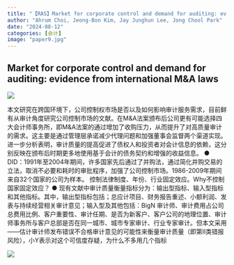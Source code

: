 ```yaml
---
title: "【RAS】Market for corporate control and demand for auditing: evidence from international M&A laws"
author: "Ahrum Choi, Jeong-Bon Kim, Jay Junghun Lee, Jong Chool Park"
date: "2024-08-12"
categories: [会计]
image: "paper9.jpg"
---
```


## Market for corporate control and demand for auditing: evidence from international M&A laws

![](https://raw.githubusercontent.com/liyuanaa/my-images/main/img/20240811-1.png)

:::{#hero-heading}

本文研究在跨国环境下，公司控制权市场是否以及如何影响审计服务需求，目前鲜有从审计角度研究公司控制市场的文献。在M&A法案颁布后公司更有可能选择四大会计师事务所，即M&A法案的通过增加了收购压力，从而提升了对高质量审计的需求。这主要是通过管理层承诺减少代理问题和加强董事会监督两个渠道实现。进一步分析表明，审计质量的提高促进了债权人和投资者对会计信息的依赖，这分别反映在颁布后时期更多地使用基于会计的债务契约和增强的收益信息。
● DID：1991年至2004年期间，许多国家先后通过了并购法，通过简化并购交易的立法，取消不必要和耗时的审批程序，加强了公司控制市场。1986-2009年期间来自32个国家的公司为样本。
控制法律制度、年份、行业固定效应。Why不控制国家固定效应？
● 现有文献中审计质量衡量指标分为：输出型指标、输入型指标和其他指标。其中，输出型指标包括；总应计项目、财务报告重述、小额利润、发表与持续经营相关审计意见；输入型及其他包括：BigN 审计师、审计费用占公司总费用比例、客户重要性、审计任期、是否为新客户、客户公司的地理位置、审计师事务所与客户总部是否在同一城市、城市专家审计、行业专家审计。但本文采用——估计审计师发布错误不合格审计意见的可能性来衡量审计质量（即第II类错报风险），小Y表示对这个可信度存疑，为什么不多用几个指标
:::

![](https://raw.githubusercontent.com/liyuanaa/my-images/main/img/20240811-2.png)